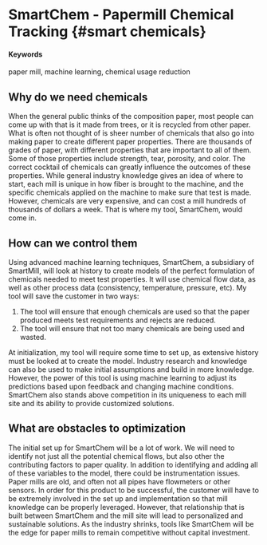 # SmartChem - Papermill Chemical Tracking {#smart chemicals}

#### Keywords

paper mill, machine learning, chemical usage reduction

## Why do we need chemicals

When the general public thinks of the composition paper, most people can come up with that is it made from trees, or it is recycled from other paper. What is often not thought of is sheer number of chemicals that also go into making paper to create different paper properties. There are thousands of grades of paper, with different properties that are important to all of them. Some of those properties include strength, tear, porosity, and color. The correct cocktail of chemicals can greatly influence the outcomes of these properties. While general industry knowledge gives an idea of where to start, each mill is unique in how fiber is brought to the machine, and the specific chemicals applied on the machine to make sure that test is made. However, chemicals are very expensive, and can cost a mill hundreds of thousands of dollars a week. That is where my tool, SmartChem, would come in.  

## How can we control them

Using advanced machine learning techniques, SmartChem, a subsidiary of SmartMill, will look at history to create models of the perfect formulation of chemicals needed to meet test properties. It will use chemical flow data, as well as other process data (consistency, temperature, pressure, etc). My tool will save the customer in two ways: 

1. The tool will ensure that enough chemicals are used so that the paper produced meets test requirements and rejects are reduced. 
2. The tool will ensure that not too many chemicals are being used and wasted. 

At initialization, my tool will require some time to set up, as extensive history must be looked at to create the model. Industry research and knowledge can also be used to make initial assumptions and build in more knowledge. However, the power of this tool is using machine learning to adjust its predictions based upon feedback and changing machine conditions. SmartChem also stands above competition in its uniqueness to each mill site and its ability to provide customized solutions. 

## What are obstacles to optimization

The initial set up for SmartChem will be a lot of work. We will need to identify not just all the potential chemical flows, but also other the contributing factors to paper quality. In addition to identifying and adding all of these variables to the model, there could be instrumentation issues. Paper mills are old, and often not all pipes have flowmeters or other sensors. In order for this product to be successful, the customer will have to be extremely involved in the set up and implementation so that mill knowledge can be properly leveraged. However, that relationship that is built between SmartChem and the mill site will lead to personalized and sustainable solutions. As the industry shrinks, tools like SmartChem will be the edge for paper mills to remain competitive without capital investment. 

